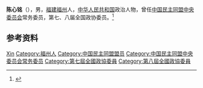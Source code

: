 '''陈心铭'''（{{bd|1928年|2月}}），男，[[福建|福建]][[福州|福州]]人，[[中华人民共和国|中华人民共和国]]政治人物，曾任[[中国民主同盟中央委员会|中国民主同盟中央委员会]]常务委员，第七、八届全国政协委员。<ref>{{Cite book|title=中华人民共和国职官志|author=何虎生, 李耀东, 向常福主编|publisher=中国社会出版社|year=2003|isbn=9787800883934|location=北京|pages=}}</ref>

== 参考资料 ==
{{reflist}}

{{Navboxes 
| title  = 陈心铭在[[中国民主同盟|中国民主同盟]]的职务
| list1  =
{{中国民主同盟第六届中央委员会}}
{{中国民主同盟第七届中央委员会}}
}}

{{Authority control}}
{{DEFAULTSORT:Chen陈}}
[[Category:陈姓|Xin]]
[[Category:福州人|Category:福州人]]
[[Category:中国民主同盟盟员|Category:中国民主同盟盟员]]
[[Category:中国民主同盟中央委员会常务委员|Category:中国民主同盟中央委员会常务委员]]
[[Category:第七屆全國政協委員|Category:第七屆全國政協委員]]
[[Category:第八屆全國政協委員|Category:第八屆全國政協委員]]

{{中国人物小作品}}